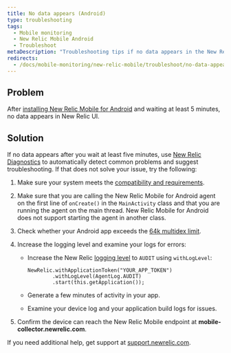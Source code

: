 ```yaml
---
title: No data appears (Android)
type: troubleshooting
tags:
  - Mobile monitoring
  - New Relic Mobile Android
  - Troubleshoot
metaDescription: "Troubleshooting tips if no data appears in the New Relic Mobile UI after you install, configure, and generate traffic for your Android app."
redirects:
  - /docs/mobile-monitoring/new-relic-mobile/troubleshoot/no-data-appears-android
---
```


## Problem

After [installing New Relic Mobile for Android](/docs/mobile-monitoring/new-relic-mobile-android/install-configure/install-android-apps-gradle-android-studio) and waiting at least 5 minutes, no data appears in New Relic UI.

## Solution

If no data appears after you wait at least five minutes, use [New Relic Diagnostics](/docs/agents/manage-apm-agents/troubleshooting/new-relic-diagnostics) to automatically detect common problems and suggest troubleshooting. If that does not solve your issue, try the following:

1. Make sure your system meets the [compatibility and requirements](/docs/mobile-monitoring/new-relic-mobile-android/get-started/new-relic-android-compatibility-requirements).
2. Make sure that you are calling the New Relic Mobile for Android agent on the first line of `onCreate()` in the `MainActivity` class and that you are running the agent on the main thread. New Relic Mobile for Android does not support starting the agent in another class.
3. Check whether your Android app exceeds the [64k multidex limit](/docs/mobile-monitoring/new-relic-mobile-android/troubleshoot/android-app-exceeds-64k-multidex-limit).
4. Increase the logging level and examine your logs for errors:

   * Increase the New Relic [logging level](/docs/mobile-monitoring/new-relic-mobile-android/api-guides/android-agent-configuration-feature-flags#log-level) to `AUDIT` using `withLogLevel`:

     ```
     NewRelic.withApplicationToken("YOUR_APP_TOKEN")
             .withLogLevel(AgentLog.AUDIT)
             .start(this.getApplication());
     ```
   * Generate a few minutes of activity in your app.
   * Examine your device log and your application build logs for issues.
5. Confirm the device can reach the New Relic Mobile endpoint at **mobile-collector.newrelic.com**.

If you need additional help, get support at [support.newrelic.com](https://support.newrelic.com).
